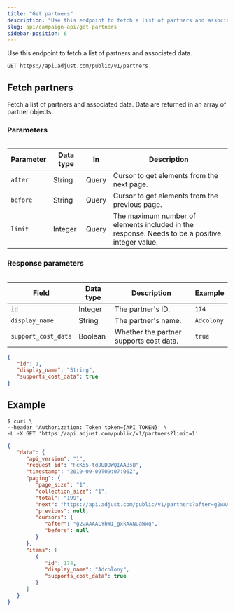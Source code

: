 ```yaml
---
title: "Get partners"
description: "Use this endpoint to fetch a list of partners and associated data."
slug: api/campaign-api/get-partners
sidebar-position: 6
---
```



Use this endpoint to fetch a list of partners and associated data.

```http title="Endpoint" "/partners"
GET https://api.adjust.com/public/v1/partners
```

## Fetch partners

Fetch a list of partners and associated data. Data are returned in an array of partner objects.

### Parameters

<Table>

| Parameter | Data type | In    | Description                                                                                    |
| --------- | --------- | ----- | ---------------------------------------------------------------------------------------------- |
| `after`   | String    | Query | Cursor to get elements from the next page.                                                     |
| `before`  | String    | Query | Cursor to get elements from the previous page.                                                 |
| `limit`   | Integer   | Query | The maximum number of elements included in the response. Needs to be a positive integer value. |

</Table>

<Pagination />

### Response parameters

<Table>

| Field               | Data type | Description                             | Example    |
| ------------------- | --------- | --------------------------------------- | ---------- |
| `id`                | Integer   | The partner's ID.                       | `174`      |
| `display_name`      | String    | The partner's name.                     | `Adcolony` |
| `support_cost_data` | Boolean   | Whether the partner supports cost data. | `true`     |

</Table>

```json title="Response format"
{
   "id": 1,
   "display_name": "String",
   "supports_cost_data": true
}
```

## Example

```console title="cURL"
$ curl \
--header 'Authorization: Token token={API_TOKEN}' \
-L -X GET 'https://api.adjust.com/public/v1/partners?limit=1'
```

```json title="Success response"
{
   "data": {
      "api_version": "1",
      "request_id": "FcK55-tdJUDOWQIAABsB",
      "timestamp": "2019-09-09T09:07:06Z",
      "paging": {
         "page_size": "1",
         "collection_size": "1",
         "total": "199",
         "next": "https://api.adjust.com/public/v1/partners?after=g2wAAAACYhW1_gxkAANuaWxq&limit=1",
         "previous": null,
         "cursors": {
            "after": "g2wAAAACYhW1_gxkAANuaWxq",
            "before": null
         }
      },
      "items": [
         {
            "id": 174,
            "display_name": "Adcolony",
            "supports_cost_data": true
         }
      ]
   }
}
```
